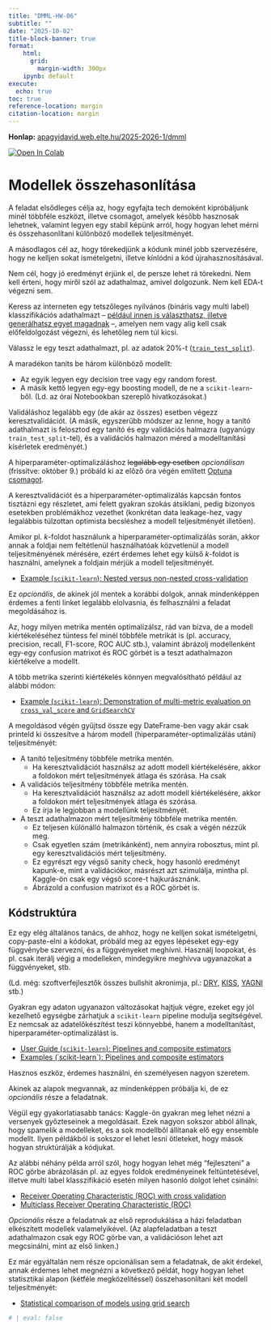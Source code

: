 ```yaml
---
title: "DMML-HW-06"
subtitle: ""
date: "2025-10-02"
title-block-banner: true
format:
    html:
      grid: 
        margin-width: 300px
    ipynb: default
execute:
  echo: true
toc: true
reference-location: margin
citation-location: margin
---
```

<strong>Honlap:</strong> [apagyidavid.web.elte.hu/2025-2026-1/dmml](https://apagyidavid.web.elte.hu/2025-2026-1/dmml){target="_blank"}

<a target="_blank" href="https://colab.research.google.com/github/dapagyi/dmml-web/blob/gh-pages/notebooks/dmml-hw-06.ipynb"><img src="https://colab.research.google.com/assets/colab-badge.svg" alt="Open In Colab"/></a>

# Modellek összehasonlítása

::: {.callout-note title="Tanulási cél"}
A feladat elsődleges célja az, hogy egyfajta tech demoként kipróbáljunk minél többféle eszközt, illetve csomagot, amelyek később hasznosak lehetnek, valamint legyen egy stabil képünk arról, hogy hogyan lehet mérni és összehasonlítani különböző modellek teljesítményét.

A másodlagos cél az, hogy törekedjünk a kódunk minél jobb szervezésére, hogy ne kelljen sokat ismételgetni, illetve kínlódni a kód újrahasznosításával.

Nem cél, hogy jó eredményt érjünk el, de persze lehet rá törekedni. Nem kell érteni, hogy miről szól az adathalmaz, amivel dolgozunk. Nem kell EDA-t végezni sem.
:::

Keress az interneten egy tetszőleges nyilvános (bináris vagy multi label) klasszifikációs adathalmazt -- [például innen is választhatsz, illetve generálhatsz egyet magadnak](https://scikit-learn.org/stable/datasets.html){target="_blank"} --, amelyen nem vagy alig kell csak előfeldolgozást végezni, és lehetőleg nem túl kicsi.

Válassz le egy teszt adathalmazt, pl. az adatok 20%-t ([`train_test_split`](https://scikit-learn.org/stable/modules/generated/sklearn.model_selection.train_test_split.html){target="_blank"}).

A maradékon taníts be három különböző modellt:

* Az egyik legyen egy decision tree vagy egy random forest.
* A másik kettő legyen egy-egy boosting modell, de ne a `scikit-learn`-ből. (Ld. az órai Notebookban szereplő hivatkozásokat.)

Validáláshoz legalább egy (de akár az összes) esetben végezz keresztvalidációt. (A másik, egyszerűbb módszer az lenne, hogy a tanító adathalmazt is felosztod egy tanító és egy validációs halmazra (ugyanúgy `train_test_split`-tel), és a validációs halmazon méred a modelltanítási kísérletek eredményét.)

A hiperparaméter-optimalizáláshoz ~~legalább egy esetben~~ _opcionálisan_ (frissítve: október 9.) próbáld ki az előző óra végén említett [Optuna csomagot](https://optuna.readthedocs.io/en/stable/tutorial/index.html){target="_blank"}.

::: {.callout-note title="Megjegyzés"}
A keresztvalidációt és a hiperparaméter-optimalizálás kapcsán fontos tisztázni egy részletet, ami felett gyakran szokás átsiklani, pedig bizonyos esetekben problémákhoz vezethet (konkrétan data leakage-hez, vagy legalábbis túlzottan optimista becsléshez a modell teljesítményét illetően).

Amikor pl. $k$-foldot használunk a hiperparaméter-optimalizálás során, akkor annak a foldjai nem feltétlenül használhatóak közvetlenül a modell teljesítményének mérésére, ezért érdemes lehet egy külső $k$-foldot is használni, amelynek a foldjain mérjük a modell teljesítményét.

* [Example (`scikit-learn`): Nested versus non-nested cross-validation](https://scikit-learn.org/stable/auto_examples/model_selection/plot_nested_cross_validation_iris.html#sphx-glr-auto-examples-model-selection-plot-nested-cross-validation-iris-py){target="_blank"}

Ez _opcionális_, de akinek jól mentek a korábbi dolgok, annak mindenképpen érdemes a fenti linket legalább elolvasnia, és felhasználni a feladat megoldásához is.
:::

Az, hogy milyen metrika mentén optimalizálsz, rád van bízva, de a modell kiértékeléséhez tüntess fel minél többféle metrikát is (pl. accuracy, precision, recall, F1-score, ROC AUC stb.), valamint ábrázolj modellenként egy-egy confusion matrixot és ROC görbét is a teszt adathalmazon kiértékelve a modellt.

::: {.callout-tip title="Megjegyzés"}
A több metrika szerinti kiértékelés könnyen megvalósítható például az alábbi módon:

* [Example (`scikit-learn`): Demonstration of multi-metric evaluation on `cross_val_score` and `GridSearchCV`](https://scikit-learn.org/stable/auto_examples/model_selection/plot_multi_metric_evaluation.html){target="_blank"}
:::


A megoldásod végén gyűjtsd össze egy DateFrame-ben vagy akár csak printeld ki összesítve a három modell (hiperparaméter-optimalizálás utáni) teljesítményét:

* A tanító teljesítmény többféle metrika mentén.
    * Ha keresztvalidációt használsz az adott modell kiértékelésére, akkor a foldokon mért teljesítmények átlaga és szórása. Ha csak 
* A validációs teljesítmény többféle metrika mentén.
    * Ha keresztvalidációt használsz az adott modell kiértékelésére, akkor a foldokon mért teljesítmények átlaga és szórása.
    * Ez írja le legjobban a modellünk teljesítményét.
* A teszt adathalmazon mért teljesítmény többféle metrika mentén.
    * Ez teljesen különálló halmazon történik, és csak a végén nézzük meg.
    * Csak egyetlen szám (metrikánként), nem annyira robosztus, mint pl. egy keresztvalidációs mért teljesítmény.
    * Ez egyrészt egy végső sanity check, hogy hasonló eredményt kapunk-e, mint a validációkor, másrészt azt szimulálja, mintha pl. Kaggle-ön csak egy végső score-t hajkurásznánk.
    * Ábrázold a confusion matrixot és a ROC görbét is.

## Kódstruktúra

Ez egy elég általános tanács, de ahhoz, hogy ne kelljen sokat ismételgetni, copy-paste-elni a kódokat, próbáld meg az egyes lépéseket egy-egy függvénybe szervezni, és a függvényeket meghívni. Használj loopokat, és pl. csak iterálj végig a modelleken, mindegyikre meghívva ugyanazokat a függvényeket, stb.

(Ld. még: szoftverfejlesztők összes bullshit akronimja, pl.: [DRY](https://en.wikipedia.org/wiki/Don%27t_repeat_yourself){target="_blank"}, [KISS](https://en.wikipedia.org/wiki/KISS_principle){target="_blank"}, [YAGNI](https://en.wikipedia.org/wiki/You_aren%27t_gonna_need_it){target="_blank"} stb.)

::: {.callout-tip title="Egy specifikusabb tanács"}
Gyakran egy adaton ugyanazon változásokat hajtjuk végre, ezeket egy jól kezelhető egységbe zárhatjuk a `scikit-learn` pipeline modulja segítségével. Ez nemcsak az adatelőkészítést teszi könnyebbé, hanem a modelltanítást, hiperparaméter-optimalizálást is.

* [User Guide (`scikit-learn`): Pipelines and composite estimators](https://scikit-learn.org/stable/modules/compose.html#combining-estimators){target="_blank"}
* [Examples (˙scikit-learn`): Pipelines and composite estimators](https://scikit-learn.org/stable/auto_examples/compose/index.html){target="_blank"}

Hasznos eszköz, érdemes használni, én személyesen nagyon szeretem.

Akinek az alapok megvannak, az mindenképpen próbálja ki, de ez _opcionális_ része a feladatnak.
:::

Végül egy gyakorlatiasabb tanács: Kaggle-ön gyakran meg lehet nézni a versenyek győzteseinek a megoldásait. Ezek nagyon sokszor abból állnak, hogy spamelik a modelleket, és a sok modellből állítanak elő egy ensemble modellt. Ilyen példákból is sokszor el lehet lesni ötleteket, hogy mások hogyan struktúrálják a kódjukat.

::: {.callout-note title="Kiegészítő olvasmányok"}
Az alábbi néhány példa arról szól, hogy hogyan lehet még "fejleszteni" a ROC görbe ábrázolásán pl. az egyes foldok eredményeinek feltüntetésével, illetve multi label klasszifikáció esetén milyen hasonló dolgot lehet csinálni:

* [Receiver Operating Characteristic (ROC) with cross validation](https://scikit-learn.org/stable/auto_examples/model_selection/plot_roc_crossval.html){target="_blank"}
* [Multiclass Receiver Operating Characteristic (ROC)](https://scikit-learn.org/stable/auto_examples/model_selection/plot_roc.html){target="_blank"}

_Opcionális_ része a feladatnak az első reprodukálása a házi feladatban elkészített modellek valamelyikével. (Az alapfeladatban a teszt adathalmazon csak egy ROC görbe van, a validációson lehet azt megcsinálni, mint az első linken.)

Ez már egyáltalán nem része opcionálisan sem a feladatnak, de akit érdekel, annak érdemes lehet megnézni a következő példát, hogy hogyan lehet statisztikai alapon (kétféle megközelítéssel) összehasonlítani két modell teljesítményét:

* [Statistical comparison of models using grid search](https://scikit-learn.org/stable/auto_examples/model_selection/plot_grid_search_stats.html){target="_blank"}
:::

```python
# | eval: false


```
